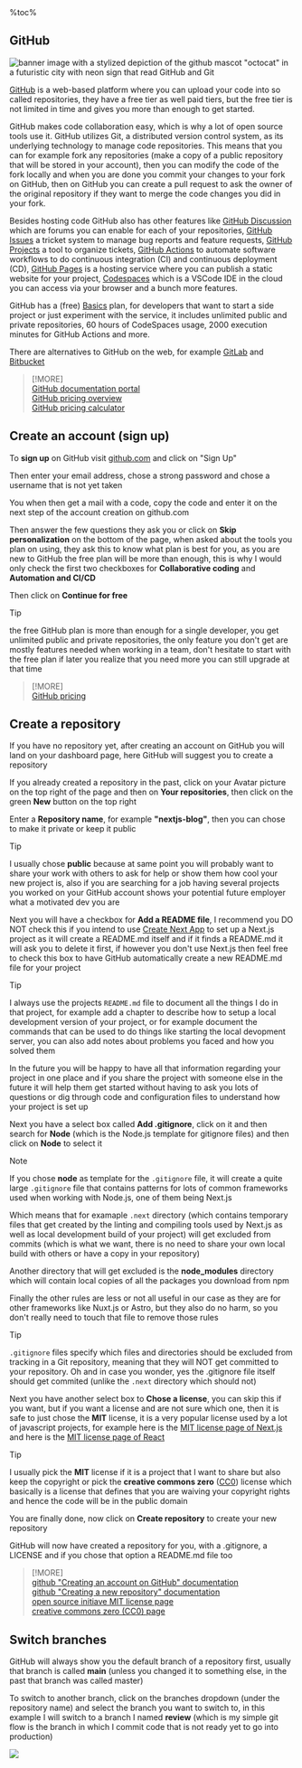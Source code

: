 <aside>
%toc%
</aside>

<article>

# GitHub

![banner image with a stylized depiction of the github mascot "octocat" in a futuristic city with neon sign that read GitHub and Git](../../../../public/assets/images/app/web_development/posts/github/banner.png)

[GitHub](https://github.com) is a web-based platform where you can upload your code into so called repositories, they have a free tier as well paid tiers, but the free tier is not limited in time and gives you more than enough to get started.

GitHub makes code collaboration easy, which is why a lot of open source tools use it. GitHub utilizes Git, a distributed version control system, as its underlying technology to manage code repositories. This means that you can for example fork any repositories (make a copy of a public repository that will be stored in your account), then you can modify the code of the fork locally and when you are done you commit your changes to your fork on GitHub, then on GitHub you can create a pull request to ask the owner of the original repository if they want to merge the code changes you did in your fork.

Besides hosting code GitHub also has other features like [GitHub Discussion](https://docs.github.com/discussions) which are forums you can enable for each of your repositories, [GitHub Issues](https://docs.github.com/issues/tracking-your-work-with-issues/about-issues) a tricket system to manage bug reports and feature requests, [GitHub Projects](https://docs.github.com/issues/planning-and-tracking-with-projects/learning-about-projects/about-projects) a tool to organize tickets, [GitHub Actions](https://docs.github.com/actions) to automate software workflows to do continuous integration (CI) and continuous deployment (CD), [GitHub Pages](https://docs.github.com/pages) is a hosting service where you can publish a static website for your project, [Codespaces](https://github.com/features/codespaces) which is a VSCode IDE in the cloud you can access via your browser and a bunch more features.

GitHub has a (free) [Basics](https://github.com/pricing) plan, for developers that want to start a side project or just experiment with the service, it includes unlimited public and private repositories, 60 hours of CodeSpaces usage, 2000 execution minutes for GitHub Actions and more.

There are alternatives to GitHub on the web, for example [GitLab](https://about.gitlab.com/) and [Bitbucket](https://bitbucket.org/)

> [!MORE]  
> [GitHub documentation portal](https://docs.github.com)  
> [GitHub pricing overview](https://github.com/pricing)  
> [GitHub pricing calculator](https://github.com/pricing/calculator)  

## Create an account (sign up)

To **sign up** on GitHub visit [github.com](https://github.com/) and click on "Sign Up"

Then enter your email address, chose a strong password and chose a username that is not yet taken

You when then get a mail with a code, copy the code and enter it on the next step of the account creation on github.com

Then answer the few questions they ask you or click on **Skip personalization** on the bottom of the page, when asked about the tools you plan on using, they ask this to know what plan is best for you, as you are new to GitHub the free plan will be more than enough, this is why I would only check the first two checkboxes for **Collaborative coding** and **Automation and CI/CD**

Then click on **Continue for free**

> [!TIP]  
> the free GitHub plan is more than enough for a single developer, you get unlimited public and private repositories, the only feature you don't get are mostly features needed when working in a team, don't hesitate to start with the free plan if later you realize that you need more you can still upgrade at that time

> [!MORE]  
> [GitHub pricing](https://github.com/pricing)  

## Create a repository

If you have no repository yet, after creating an account on GitHub you will land on your dashboard page, here GitHub will suggest you to create a repository

If you already created a repository in the past, click on your Avatar picture on the top right of the page and then on **Your repositories**, then click on the green **New** button on the top right

Enter a **Repository name**, for example **"nextjs-blog"**, then you can chose to make it private or keep it public

> [!TIP]  
> I usually chose **public** because at same point you will probably want to share your work with others to ask for help or show them how cool your new project is, also if you are searching for a job having several projects you worked on your GitHub account shows your potential future employer what a motivated dev you are

Next you will have a checkbox for **Add a README file**, I recommend you DO NOT check this if you intend to use [Create Next App](https://www.npmjs.com/package/create-next-app) to set up a Next.js project as it will create a README.md itself and if it finds a README.md it will ask you to delete it first, if however you don't use Next.js then feel free to check this box to have GitHub automatically create a new README.md file for your project

> [!TIP]  
> I always use the projects `README.md` file to document all the things I do in that project, for example add a chapter to describe how to setup a local development version of your project, or for example document the commands that can be used to do things like starting the local devopment server, you can also add notes about problems you faced and how you solved them
>
> In the future you will be happy to have all that information regarding your project in one place and if you share the project with someone else in the future it will help them get started without having to ask you lots of questions or dig through code and configuration files to understand how your project is set up

Next you have a select box called **Add .gitignore**, click on it and then search for **Node** (which is the Node.js template for gitignore files) and then click on **Node** to select it

> [!NOTE]
> If you chose **node** as template for the `.gitignore` file, it will create a quite large `.gitignore` file that contains patterns for lots of common frameworks used when working with Node.js, one of them being Next.js
>
> Which means that for examaple `.next` directory (which contains temporary files that get created by the linting and compiling tools used by Next.js as well as local development build of your project) will get excluded from commits (which is what we want, there is no need to share your own local build with others or have a copy in your repository)
>
> Another directory that will get excluded is the **node_modules** directory which will contain local copies of all the packages you download from npm
>
> Finally the other rules are less or not all useful in our case as they are for other frameworks like Nuxt.js or Astro, but they also do no harm, so you don't really need to touch that file to remove those rules

> [!TIP]  
> `.gitignore` files specify which files and directories should be excluded from tracking in a Git repository, meaning that they will NOT get committed to your repository. Oh and in case you wonder, yes the .gitignore file itself should get commited (unlike the `.next` directory which should not)

Next you have another select box to **Chose a license**, you can skip this if you want, but if you want a license and are not sure which one, then it is safe to just chose the **MIT** license, it is a very popular license used by a lot of javascript projects, for example here is the [MIT license page of Next.js](https://github.com/vercel/next.js/blob/canary/license.md) and here is the [MIT license page of React](https://github.com/facebook/react/blob/main/LICENSE)

> [!TIP]  
> I usually pick the **MIT** license if it is a project that I want to share but also keep the copyright or pick the **creative commons zero** ([CC0](https://creativecommons.org/public-domain/cc0/)) license which basically is a license that defines that you are waiving your copyright rights and hence the code will be in the public domain

You are finally done, now click on **Create repository** to create your new repository

GitHub will now have created a repository for you, with a .gitignore, a LICENSE and if you chose that option a README.md file too

> [!MORE]  
> [github "Creating an account on GitHub" documentation](https://docs.github.com/en/get-started/quickstart/creating-an-account-on-github)  
> [github "Creating a new repository" documentation](https://docs.github.com/en/repositories/creating-and-managing-repositories/creating-a-new-repository)  
> [open source initiave MIT license page](https://opensource.org/license/mit/)  
> [creative commons zero (CC0) page](https://creativecommons.org/public-domain/cc0/)  

## Switch branches

GitHub will always show you the default branch of a repository first, usually that branch is called **main** (unless you changed it to something else, in the past that branch was called master)

To switch to another branch, click on the branches dropdown (under the repository name) and select the branch you want to switch to, in this example I will switch to a branch I named **review** (which is my simple git flow is the branch in which I commit code that is not ready yet to go into production)

![](../../../../public/assets/images/app/web_development/posts/github/github_switch_branch.png)

</article>
